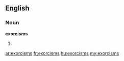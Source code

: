 ==English==

===Noun===
'''exorcisms'''

# {{plural of|[[exorcism]]}}

[[ar:exorcisms]]
[[fr:exorcisms]]
[[hu:exorcisms]]
[[my:exorcisms]]